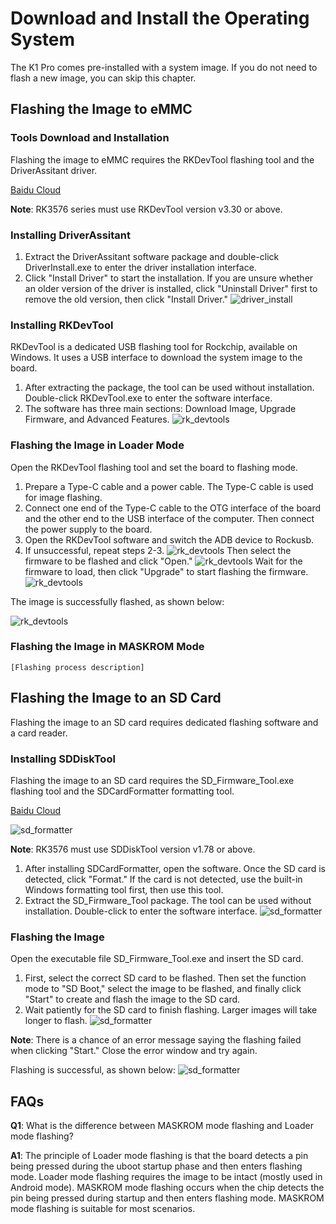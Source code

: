 # Download and Install the Operating System

The K1 Pro comes pre-installed with a system image. If you do not need to flash a new image, you can skip this chapter.

## Flashing the Image to eMMC

### Tools Download and Installation

Flashing the image to eMMC requires the RKDevTool flashing tool and the DriverAssitant driver.

[Baidu Cloud](https://pan.baidu.com/s/1xwmlsizqtWEtv2eT6JLYfA?pwd=h9yx)

**Note**: RK3576 series must use RKDevTool version v3.30 or above.

### Installing DriverAssitant

1. Extract the DriverAssitant software package and double-click DriverInstall.exe to enter the driver installation interface.
2. Click "Install Driver" to start the installation. If you are unsure whether an older version of the driver is installed, click "Uninstall Driver" first to remove the old version, then click "Install Driver."
![driver_install](/img/k1pro/getting-started/driver_install.png)
### Installing RKDevTool

RKDevTool is a dedicated USB flashing tool for Rockchip, available on Windows. It uses a USB interface to download the system image to the board.

1. After extracting the package, the tool can be used without installation. Double-click RKDevTool.exe to enter the software interface.
2. The software has three main sections: Download Image, Upgrade Firmware, and Advanced Features.
![rk_devtools](/img/k1pro/getting-started/rk_devtools_en.png)  

### Flashing the Image in Loader Mode

Open the RKDevTool flashing tool and set the board to flashing mode.

1. Prepare a Type-C cable and a power cable. The Type-C cable is used for image flashing.
2. Connect one end of the Type-C cable to the OTG interface of the board and the other end to the USB interface of the computer. Then connect the power supply to the board.
3. Open the RKDevTool software and switch the ADB device to Rockusb.
4. If unsuccessful, repeat steps 2-3.
![rk_devtools](/img/k1pro/getting-started/rk_devtools_1_en.png) 
Then select the firmware to be flashed and click "Open."
![rk_devtools](/img/k1pro/getting-started/rk_devtools_2_en.png) 
Wait for the firmware to load, then click "Upgrade" to start flashing the firmware.
![rk_devtools](/img/k1pro/getting-started/rk_devtools_3_en.png) 

The image is successfully flashed, as shown below:

![rk_devtools](/img/k1pro/getting-started/rk_devtools_4_en.png) 

### Flashing the Image in MASKROM Mode

```
[Flashing process description]
```

## Flashing the Image to an SD Card

Flashing the image to an SD card requires dedicated flashing software and a card reader.

### Installing SDDiskTool

Flashing the image to an SD card requires the SD_Firmware_Tool.exe flashing tool and the SDCardFormatter formatting tool.

[Baidu Cloud](https://pan.baidu.com/s/1xwmlsizqtWEtv2eT6JLYfA?pwd=h9yx)

![sd_formatter](/img/k1pro/getting-started/sd_formatter_en.png) 

**Note**: RK3576 must use SDDiskTool version v1.78 or above.

1. After installing SDCardFormatter, open the software. Once the SD card is detected, click "Format." If the card is not detected, use the built-in Windows formatting tool first, then use this tool.
2. Extract the SD_Firmware_Tool package. The tool can be used without installation. Double-click to enter the software interface.
   ![sd_formatter](/img/k1pro/getting-started/sd_tools_1_en.png)

### Flashing the Image

Open the executable file SD_Firmware_Tool.exe and insert the SD card.

1. First, select the correct SD card to be flashed. Then set the function mode to "SD Boot," select the image to be flashed, and finally click "Start" to create and flash the image to the SD card.
2. Wait patiently for the SD card to finish flashing. Larger images will take longer to flash.
   ![sd_formatter](/img/k1pro/getting-started/sd_tools_2_en.png)

**Note**: There is a chance of an error message saying the flashing failed when clicking "Start." Close the error window and try again.

Flashing is successful, as shown below:
![sd_formatter](/img/k1pro/getting-started/sd_tools_3_en.png)

## FAQs

**Q1**: What is the difference between MASKROM mode flashing and Loader mode flashing?

**A1**: The principle of Loader mode flashing is that the board detects a pin being pressed during the uboot startup phase and then enters flashing mode. Loader mode flashing requires the image to be intact (mostly used in Android mode). MASKROM mode flashing occurs when the chip detects the pin being pressed during startup and then enters flashing mode. MASKROM mode flashing is suitable for most scenarios.
